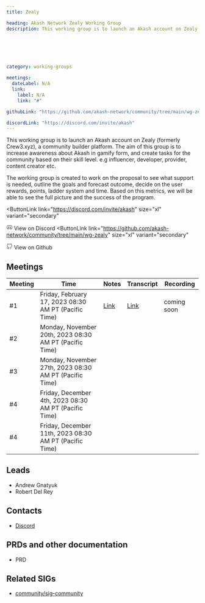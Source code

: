 ```yaml
---
title: Zealy 

heading: Akash Network Zealy Working Group
description: This working group is to launch an Akash account on Zealy (formerly Crew3.xyz), a community builder platform. The aim of this group is to increase awareness about Akash in gamify form, and create tasks for the community based on their skill level. e.g influencer, developer, provider, content creator etc.The working group is created to work on the proposal to see what support is needed, outline the goals and forecast outcome, decide on the user rewards, points, ladder system and time. Based on this metrics, we will be able to see the full picture and the success of the program. 
 





category: working-groups

meetings:
  dateLabel: N/A
  link:
    label: N/A
    link: "#"

githubLink: "https://github.com/akash-network/community/tree/main/wg-zealy"

discordLink: "https://discord.com/invite/akash"
---
```



This working group is to launch an Akash account on Zealy (formerly Crew3.xyz), a community builder platform. The aim of this group is to increase awareness about Akash in gamify form, and create tasks for the community based on their skill level. e.g influencer, developer, provider, content creator etc. 

The working group is created to work on the proposal to see what support is needed, outline the goals and forecast outcome, decide on the user rewards, points, ladder system and time. Based on this metrics, we will be able to see the full picture and the success of the program. 
 

<div class="flex flex-col lg:flex-row lg:items-center gap-6"  >


<ButtonLink 
link="https://discord.com/invite/akash"
  size="xl"
  variant="secondary"
>
<svg class="mr-1"   width="16" height="16" viewBox="0 0 16 16" fill="none" xmlns="http://www.w3.org/2000/svg"><path d="M3.66406 10.666C6.9974 12.3327 8.9974 12.3327 12.3307 10.666" stroke="#808080" stroke-width="1.5" stroke-linecap="round" stroke-linejoin="round"/><path d="M10.3333 11.666L11 12.9993C11 12.9993 13.7809 12.1138 14.6667 10.666C14.6667 9.99935 15.0201 5.23494 12.6667 3.66602C11.6667 2.99935 10 2.66602 10 2.66602L9.33333 3.99935H8" stroke="#808080" stroke-width="1.5" stroke-linecap="round" stroke-linejoin="round"/><path d="M5.68229 11.666L5.01563 12.9993C5.01563 12.9993 2.23474 12.1138 1.34896 10.666C1.34896 9.99935 0.995565 5.23494 3.34896 3.66602C4.34896 2.99935 6.01563 2.66602 6.01563 2.66602L6.68229 3.99935H8.01562" stroke="#808080" stroke-width="1.5" stroke-linecap="round" stroke-linejoin="round"/><path d="M5.66406 9.33268C5.11178 9.33268 4.66406 8.73573 4.66406 7.99935C4.66406 7.26297 5.11178 6.66602 5.66406 6.66602C6.21635 6.66602 6.66406 7.26297 6.66406 7.99935C6.66406 8.73573 6.21635 9.33268 5.66406 9.33268Z" stroke="#808080" stroke-width="1.5" stroke-linecap="round" stroke-linejoin="round"/><path d="M10.3359 9.33268C9.78365 9.33268 9.33594 8.73573 9.33594 7.99935C9.33594 7.26297 9.78365 6.66602 10.3359 6.66602C10.8882 6.66602 11.3359 7.26297 11.3359 7.99935C11.3359 8.73573 10.8882 9.33268 10.3359 9.33268Z" stroke="#808080" stroke-width="1.5" stroke-linecap="round" stroke-linejoin="round"/>
</svg>
View on Discord
</ButtonLink>
<ButtonLink 
link="https://github.com/akash-network/community/tree/main/wg-zealy"
  size="xl"
  variant="secondary"
>
<svg  class="mr-1" width="16" height="16" viewBox="0 0 16 16" fill="none" xmlns="http://www.w3.org/2000/svg"><g clip-path="url(#clip0_2201_20876)"><path d="M10.6693 14.6852V12.7718C10.6943 12.454 10.6514 12.1344 10.5433 11.8344C10.4353 11.5344 10.2646 11.2608 10.0427 11.0318C12.136 10.7985 14.336 10.0052 14.336 6.36518C14.3358 5.4344 13.9778 4.53931 13.336 3.86518C13.6399 3.05085 13.6184 2.15075 13.276 1.35185C13.276 1.35185 12.4893 1.11851 10.6693 2.33851C9.14133 1.92439 7.53065 1.92439 6.00266 2.33851C4.18266 1.11851 3.39599 1.35185 3.39599 1.35185C3.05357 2.15075 3.03208 3.05085 3.33599 3.86518C2.68941 4.54431 2.331 5.44749 2.33599 6.38518C2.33599 9.99851 4.53599 10.7918 6.62932 11.0518C6.40999 11.2785 6.24083 11.5488 6.13286 11.8451C6.02489 12.1415 5.98053 12.4572 6.00266 12.7718V14.6852" stroke="#808080" stroke-width="1.5" stroke-linecap="round" stroke-linejoin="round"/><path d="M6.0026 13.3516C4.0026 14.0004 2.33594 13.3516 1.33594 11.3516" stroke="#808080" stroke-width="1.5" stroke-linecap="round" stroke-linejoin="round"/></g><defs><clipPath id="clip0_2201_20876"><rect width="16" height="16" fill="white"/></clipPath></defs></svg>
View on Github
</ButtonLink>



</div>






## Meetings

| Meeting | Time | Notes | Transcript | Recording
| --- | --- | --- | --- | --- |
| #1 | Friday, February 17, 2023 08:30 AM PT (Pacific Time)|[Link](https://github.com/akash-network/community/blob/main/wg-crew3/meetings/001-2023-02-17.md) |[Link](https://github.com/akash-network/community/blob/main/wg-crew3/meetings/001-2023-02-17.md#transcript) | coming soon
| #2 | Monday, November 20th, 2023 08:30 AM PT (Pacific Time)|||
| #3 | Monday, November 27th, 2023 08:30 AM PT (Pacific Time)|||
| #4 | Friday, December 4th, 2023 08:30 AM PT (Pacific Time)|||
| #4 | Friday, December 11th, 2023 08:30 AM PT (Pacific Time)|||

## Leads

- Andrew Gnatyuk
- Robert Del Rey

## Contacts

- [Discord](https://discord.gg/6ffnaGay) 


## PRDs and other documentation
- PRD

## Related SIGs

- [community/sig-community](sig-community)

